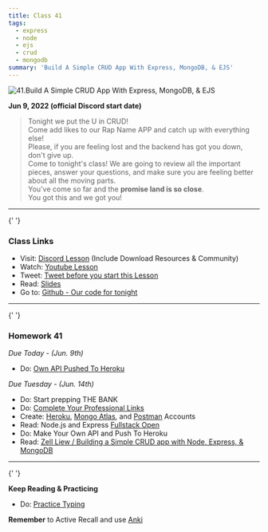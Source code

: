 ```yaml
---
title: Class 41
tags:
  - express
  - node
  - ejs
  - crud
  - mongodb
summary: 'Build A Simple CRUD App With Express, MongoDB, & EJS'
---
```


![41.Build A Simple CRUD App With Express, MongoDB, & EJS](https://cdn.hashnode.com/res/hashnode/image/upload/v1676717453665/7_yKRwtZS.png?auto=compress)

**Jun 9, 2022 (official Discord start date)**

> Tonight we put the U in CRUD! <br /> Come add likes to our Rap Name APP and catch up with everything else! <br /> Please, if you are feeling lost and the backend has got you down, don't give up. <br /> Come to tonight's class! We are going to review all the important pieces, answer your questions, and make sure you are feeling better about all the moving parts. <br /> You've come so far and the **promise land is so close**. <br /> You got this and we got you!

<hr />{' '}

### Class Links

- Visit: [Discord Lesson](https://discord.com/channels/735923219315425401/738891289071714388/983845942161711124) (Include Download Resources & Community)
- Watch: [Youtube Lesson](https://youtu.be/LHf_STV_rLE)
- Tweet: [Tweet before you start this Lesson](https://twitter.com/leonnoel/status/1535011532551049216)
- Read: [Slides](https://slides.com/leonnoel/100devs2-express-crud-cohort-2)
- Go to: [Github - Our code for tonight](https://github.com/100devs/rap-names-express)

<hr />{' '}

### Homework 41

_Due Today - (Jun. 9th)_

- Do: [Own API Pushed To Heroku](https://forms.gle/zia8G1FSugXCsVLk9)

_Due Tuesday - (Jun. 14th)_

- Do: Start prepping THE BANK
- Do: [Complete Your Professional Links](https://forms.gle/Pt7kwXndftDedcbX8)
- Create: [Heroku](https://signup.heroku.com/login), [Mongo Atlas](https://www.mongodb.com/cloud/atlas/register), and [Postman](https://identity.getpostman.com/signup) Accounts
- Read: Node.js and Express [Fullstack Open](https://fullstackopen.com/en/part3/node_js_and_express)
- Do: Make Your Own API and Push To Heroku
- Read: [Zell Liew / Building a Simple CRUD app with Node, Express, & MongoDB](https://zellwk.com/blog/crud-express-mongodb/)

<hr />{' '}

**Keep Reading & Practicing**

- Do: [Practice Typing](https://www.keybr.com/)

**Remember** to Active Recall and use [Anki](https://apps.ankiweb.net/)
